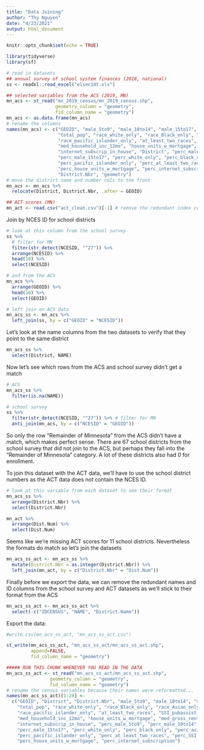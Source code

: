 ```yaml
---
title: "Data Joining"
author: "Thy Nguyen"
date: "4/23/2021"
output: html_document
---
```


```r
knitr::opts_chunk$set(echo = TRUE)
```

```r
library(tidyverse)
library(sf)
```

```r
# read in datasets
## annual survey of school system finances (2018, national)
ss <- readxl::read_excel("elsec18t.xls")

## selected variables from the ACS (2019, MN)
mn_acs <- st_read("mn_2019_census/mn_2019_census.shp", 
                  geometry_column = "geometry", 
                  fid_column_name = "geometry")
mn_acs <- as.data.frame(mn_acs)
# rename the columns
names(mn_acs) <- c("GEOID", "male_5to9", "male_10to14", "male_15to17",
                   "total_pop", "race_white_only", "race_Black_only", "race_Asian_only",
                   "race_pacific_islander_only", "at_least_two_races", "SSI_pubassist_foodstamps",
                   "med_household_inc_12mo", "house_units_w_mortgage", "med_gross_rent",
                   "internet_subscrip_in_house", "District", "perc_male_5to9", "perc_male_10to14",
                   "perc_male_15to17", "perc_white_only", "perc_black_only", "perc_asian_only",
                   "perc_pacific_islander_only", "perc_at_least_two_races", "perc_SSI_pubassist_foodstamps",
                   "perc_house_units_w_mortgage", "perc_internet_subscription",
                   "District.Nbr", "geometry")
# move the district name and number cols to the front
mn_acs <- mn_acs %>%
  relocate(District, District.Nbr, .after = GEOID)

## ACT scores (MN)
mn_act <- read.csv("act_clean.csv")[-1] # remove the redundant index column created when reading by csv
```

Join by NCES ID for school districts

```r
# look at this column from the school survey
ss %>%
  # filter for MN 
  filter(str_detect(NCESID, "^27")) %>%
  arrange(NCESID) %>%
  head(10) %>%
  select(NCESID)

# and from the ACS
mn_acs %>%
  arrange(GEOID) %>%
  head(10) %>%
  select(GEOID)
```

```r
# left join on ACS data
mn_acs_ss <- mn_acs %>%
  left_join(ss, by = c("GEOID" = "NCESID"))
```

Let's look at the name columns from the two datasets to verify that they point to the same district

```r
mn_acs_ss %>%
  select(District, NAME)
```

Now let's see which rows from the ACS and school survey didn't get a match

```r
# ACS
mn_acs_ss %>%
  filter(is.na(NAME))

# school survey
ss %>%
  filter(str_detect(NCESID, "^27")) %>% # filter for MN
  anti_join(mn_acs, by = c("NCESID" = "GEOID"))
```

So only the row "Remainder of Minnesota" from the ACS didn't have a match, which makes perfect sense. There are 67 school districts from the school survey that did not join to the ACS, but perhaps they fall into the "Remainder of Minnesota" category. A lot of these districts also had 0 for enrollment.

To join this dataset with the ACT data, we'll have to use the school district numbers as the ACT data does not contain the NCES ID.

```r
# look at this variable from each dataset to see their format
mn_acs_ss %>%
  arrange(District.Nbr) %>%
  select(District.Nbr)

mn_act %>%
  arrange(Dist.Num) %>%
  select(Dist.Num)
```

Seems like we're missing ACT scores for 11 school districts. Nevertheless the formats do match so let's join the datasets

```r
mn_acs_ss_act <- mn_acs_ss %>%
  mutate(District.Nbr = as.integer(District.Nbr)) %>%
  left_join(mn_act, by = c("District.Nbr" = "Dist.Num"))
```

Finally before we export the data, we can remove the redundant names and ID columns from the school survey and ACT datasets as we'll stick to their format from the ACS

```r
mn_acs_ss_act <- mn_acs_ss_act %>%
  select(-c("IDCENSUS", "NAME", "District.Name"))
```

Export the data:

```r
#write.csv(mn_acs_ss_act, "mn_acs_ss_act.csv")
```

```r
st_write(mn_acs_ss_act, "mn_acs_ss_act/mn_acs_ss_act.shp", 
         append=FALSE, 
         fid_column_name = "geometry")
```

```r
##### RUN THIS CHUNK WHENEVER YOU READ IN THE DATA
mn_acs_ss_act <- st_read("mn_acs_ss_act/mn_acs_ss_act.shp",
                geometry_column = "geometry",
                fid_column_name = "geometry")
# rename the census variables because their names were reformatted...
names(mn_acs_ss_act)[1:28] <- 
  c("GEOID", "District", "District.Nbr", "male_5to9", "male_10to14", "male_15to17",
    "total_pop", "race_white_only", "race_Black_only", "race_Asian_only",
    "race_pacific_islander_only", "at_least_two_races", "SSI_pubassist_foodstamps",
    "med_household_inc_12mo", "house_units_w_mortgage", "med_gross_rent",
    "internet_subscrip_in_house", "perc_male_5to9", "perc_male_10to14",
    "perc_male_15to17", "perc_white_only", "perc_black_only", "perc_asian_only",
    "perc_pacific_islander_only", "perc_at_least_two_races", "perc_SSI_pubassist_foodstamps",
    "perc_house_units_w_mortgage", "perc_internet_subscription")
```

